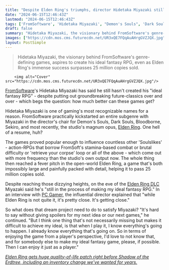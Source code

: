 ```yaml
---
title: "Despite Elden Ring's triumphs, director Hidetaka Miyazaki still hasn't made his 'ideal fantasy RPG' - so how much better can FromSoftware games get?"
date: "2024-06-15T12:46:43Z"
lastmod: "2024-06-15T12:46:43Z"
tags: ['FromSoftware', 'Hidetaka Miyazaki', "Demon's Souls", 'Dark Souls', 'Bloodborne', 'Sekiro', 'Elden Ring', 'DLC', 'Fantasy RPG', 'Action-RPG', 'PC Gamer']
draft: false
summary: "Hidetaka Miyazaki, the visionary behind FromSoftware's genre-defining games, aspires to create his ideal fantasy RPG, even as Elden Ring's immense success surpasses 25 million copies sold."
images: ["https://cdn.mos.cms.futurecdn.net/UR3xQE7FQqAuAHrgGVZJQX.jpg"]
layout: PostSimple
---
```

> Hidetaka Miyazaki, the visionary behind FromSoftware's genre-defining games, aspires to create his ideal fantasy RPG, even as Elden Ring's immense success surpasses 25 million copies sold.


        <img alt="Cover" src="https://cdn.mos.cms.futurecdn.net/UR3xQE7FQqAuAHrgGVZJQX.jpg"/>
        
[FromSoftware](https://www.gamesradar.com/tag/fromsoftware/)'s Hidetaka Miyazaki has said he still hasn't created his "ideal fantasy RPG" - despite putting out groundbreaking future-classics over and over - which begs the question: how much better can these games get?

Hidetaka Miyazaki is one of gaming's most recognizable names for a reason. FromSoftware practically kickstarted an entire subgenre with Miyazaki in the director's chair for Demon's Souls, Dark Souls, Bloodborne, Sekiro, and most recently, the studio's magnum opus, [Elden Ring](https://www.gamesradar.com/elden-ring-guide/). One hell of a resume, huh?

The games proved popular enough to influence countless other 'Soulslikes' - action-RPGs that borrow FromSoft's stamina-based combat or brutal difficulty or 'retrieve your corpse' loop or all of the above - which come out with more frequency than the studio's own output now. The whole thing then reached a fever pitch in the open-world Elden Ring, a game that's both impossibly large and painfully packed with detail, helping it to pass 25 million copies sold. 

Despite reaching those dizzying heights, on the eve of the [Elden Ring DLC](https://www.gamesradar.com/elden-ring-dlc-downloadable-content-updates-plans/) Miyazaki said he's "still in the process of making my ideal fantasy RPG." In an interview with [PC Gamer](https://www.pcgamer.com/games/rpg/im-still-in-the-process-of-making-my-ideal-fantasy-rpg-says-fromsoftwares-hidetaka-miyazaki-while-elden-ring-is-not-quite-it-its-getting-close/#:~:text=RPG-,'I'm%20still%20in%20the%20process%20of%20making%20my%20ideal,quite%20it%2C%20it's%20getting%20close'&text=...and%20miles%20to%20go%20before%20he%20sleeps.), the influential director explained that "while Elden Ring is not quite it, it's pretty close. It's getting close."

So what does that dream project need to do to satisfy Miyazaki? "It's hard to say without giving spoilers for my next idea or our next games," he continued. "But I think one thing that's not necessarily missing but makes it difficult to achieve my ideal, is that when I play it, I know everything's going to happen. I already know everything that's going on. So in terms of enjoying the game from a player's perspective, I'd love to not know that, and for somebody else to make my ideal fantasy game, please, if possible. Then I can enjoy it just as a player."

[<em>Elden Ring gets huge quality-of-life patch right before Shadow of the Erdtree, including an inventory change we’ve wanted for years.</em>](https://www.gamesradar.com/games/rpg/elden-ring-gets-huge-quality-of-life-features-patch-right-before-shadow-of-the-erdtree-including-an-inventory-change-ive-wanted-for-years/)
        